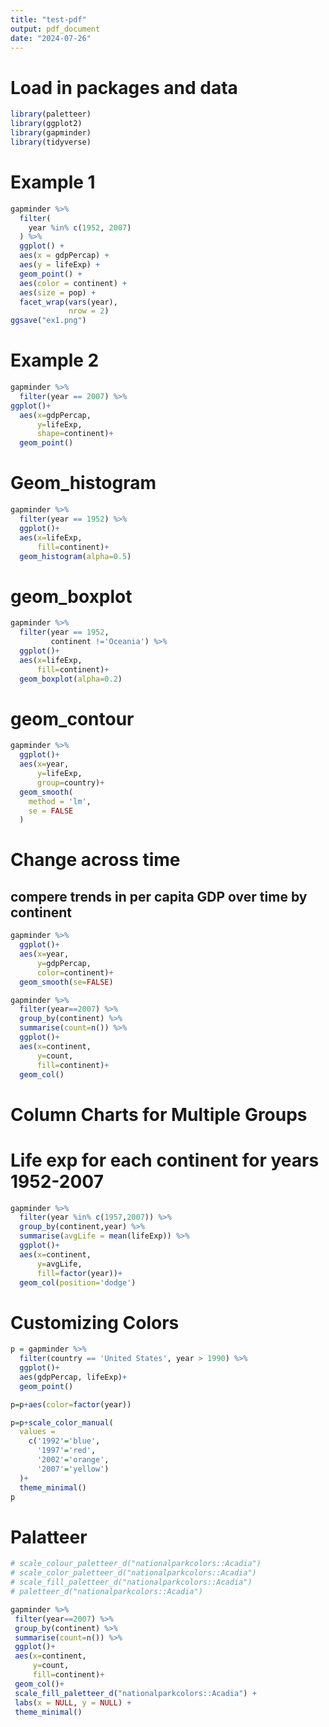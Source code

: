 ```yaml
---
title: "test-pdf"
output: pdf_document
date: "2024-07-26"
---
```


# Load in packages and data

```r
library(paletteer)
library(ggplot2)
library(gapminder)
library(tidyverse)
```

# Example 1

```r

gapminder %>% 
  filter(
    year %in% c(1952, 2007)
  ) %>% 
  ggplot() +
  aes(x = gdpPercap) +
  aes(y = lifeExp) +
  geom_point() +
  aes(color = continent) +
  aes(size = pop) +
  facet_wrap(vars(year),
             nrow = 2)
ggsave("ex1.png")
```

# Example 2

```r
gapminder %>% 
  filter(year == 2007) %>% 
ggplot()+
  aes(x=gdpPercap,
      y=lifeExp,
      shape=continent)+
  geom_point()
```

# Geom_histogram

```r
gapminder %>% 
  filter(year == 1952) %>% 
  ggplot()+
  aes(x=lifeExp,
      fill=continent)+
  geom_histogram(alpha=0.5)
```

# geom_boxplot

```r
gapminder %>% 
  filter(year == 1952,
         continent !='Oceania') %>% 
  ggplot()+
  aes(x=lifeExp,
      fill=continent)+
  geom_boxplot(alpha=0.2)
```

# geom_contour

```r
gapminder %>% 
  ggplot()+
  aes(x=year,
      y=lifeExp,
      group=country)+
  geom_smooth(
    method = 'lm',
    se = FALSE
  )

```

# Change across time

## compere trends in per capita GDP over time by continent

```r
gapminder %>% 
  ggplot()+
  aes(x=year,
      y=gdpPercap,
      color=continent)+
  geom_smooth(se=FALSE)
```

```r
gapminder %>% 
  filter(year==2007) %>% 
  group_by(continent) %>%
  summarise(count=n()) %>% 
  ggplot()+
  aes(x=continent,
      y=count,
      fill=continent)+
  geom_col()
```

# Column Charts for Multiple Groups

# Life exp for each continent for years 1952-2007

```r
gapminder %>% 
  filter(year %in% c(1957,2007)) %>% 
  group_by(continent,year) %>% 
  summarise(avgLife = mean(lifeExp)) %>% 
  ggplot()+
  aes(x=continent,
      y=avgLife,
      fill=factor(year))+
  geom_col(position='dodge')
```

# Customizing Colors

```r
p = gapminder %>% 
  filter(country == 'United States', year > 1990) %>% 
  ggplot()+
  aes(gdpPercap, lifeExp)+
  geom_point()

p=p+aes(color=factor(year))

p=p+scale_color_manual(
  values = 
    c('1992'='blue',
      '1997'='red',
      '2002'='orange',
      '2007'='yellow')
  )+
  theme_minimal()
p
```

# Palatteer

```r
# scale_colour_paletteer_d("nationalparkcolors::Acadia")
# scale_color_paletteer_d("nationalparkcolors::Acadia")
# scale_fill_paletteer_d("nationalparkcolors::Acadia")
# paletteer_d("nationalparkcolors::Acadia")

gapminder %>%
 filter(year==2007) %>%
 group_by(continent) %>%
 summarise(count=n()) %>%
 ggplot()+
 aes(x=continent,
     y=count,
     fill=continent)+
 geom_col()+
 scale_fill_paletteer_d("nationalparkcolors::Acadia") +
 labs(x = NULL, y = NULL) +
 theme_minimal()
```
